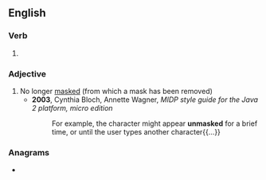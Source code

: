 ==English==

===Verb===
{{head|en|verb form}}

# {{en-past of|unmask}}

===Adjective===
{{en-adj|-}}

# No longer [[mask]]ed (from which a mask has been removed)
#* '''2003''', Cynthia Bloch, Annette Wagner, ''MIDP style guide for the Java 2 platform, micro edition''
#*: For example, the character might appear '''unmasked''' for a brief time, or until the user types another character{{...}}

===Anagrams===
* {{anagrams|en|a=adekmnsu|mudsnake}}